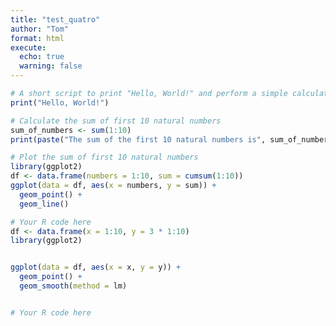 ```yaml
---
title: "test_quatro"
author: "Tom"
format: html
execute:
  echo: true
  warning: false
---
```


```r

# A short script to print "Hello, World!" and perform a simple calculation
print("Hello, World!")

# Calculate the sum of first 10 natural numbers
sum_of_numbers <- sum(1:10)
print(paste("The sum of the first 10 natural numbers is", sum_of_numbers))

# Plot the sum of first 10 natural numbers
library(ggplot2)
df <- data.frame(numbers = 1:10, sum = cumsum(1:10))
ggplot(data = df, aes(x = numbers, y = sum)) +
  geom_point() +
  geom_line()

``` 


```r
# Your R code here
df <- data.frame(x = 1:10, y = 3 * 1:10)
library(ggplot2)


ggplot(data = df, aes(x = x, y = y)) +
  geom_point() +
  geom_smooth(method = lm)
```



```r

```

```r
# Your R code here
```